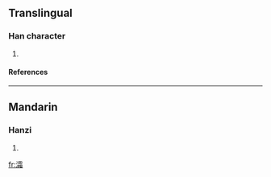 ==Translingual==
===Han character===
{{Han char|rn=85|rad=水|as=17|sn=20|four=3116<sub>2</sub>|canj=水一月山 (EMBU)}}
# {{defn|Han|sort=水17}}
====References====
{{Han ref|kx=0662.020|dkj=18724|dj=1071.120|hdz=31787.080|uh=7040|ud=28736|bh=F466|bd=62566}}

----
==Mandarin==
===Hanzi===
{{cmn-hanzi|pin=[[shuàng]] ([[shuang4]])|wg=shuang<sup>4</sup>}}
# {{defn|Mandarin}}

[[fr:灀]]
